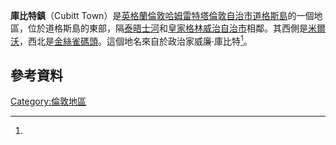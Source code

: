 {{infobox UK place|
|country =    英格蘭
|map_type =   Greater London
|region= 倫敦
|population=
|official_name=             Cubitt Town
|constituency_westminster=    [[Poplar_and_Limehouse_(UK_Parliament_constituency)|Poplar and Limehouse]]  
|post_town=          LONDON
|postcode_area=E
|postcode_district=E14
|london_borough=  Tower Hamlets
|dial_code=      020
|os_grid_reference=     TQ385795
|latitude = 51.49748
|longitude=-0.00616
}} 
'''庫比特鎮'''（Cubitt Town）是[[英格蘭|英格蘭]][[倫敦|倫敦]][[哈姆雷特塔倫敦自治市|哈姆雷特塔倫敦自治市]][[道格斯島|道格斯島]]的一個地區，位於道格斯島的東部，隔[[泰晤士河|泰晤士河]]和[[格林威治區|皇家格林威治自治市]]相鄰。其西側是[[米爾沃|米爾沃]]，西北是[[金絲雀碼頭|金絲雀碼頭]]。這個地名來自於政治家威廉·庫比特<ref name= BritishHistoryOnline />。
==參考資料==
{{reflist|1|refs= 

<ref name="BritishHistoryOnline">{{cite book |author=Hobhouse, Hermione (General Editor) |title='Cubitt Town: Riverside area: from Newcastle Drawdock to Cubitt Town Pier', Survey of London: volumes 43 and 44: Poplar, Blackwall and Isle of Dogs |chapter=British History Online |pages=528–532 (see text at refs 507 & 510) |year=1994 |url=http://www.british-history.ac.uk/report.aspx?compid=46529&strquery=claridge |accessdate=8 November 2009 |archive-date=2012-11-04 |archive-url=https://web.archive.org/web/20121104074039/http://www.british-history.ac.uk/report.aspx?compid=46529 |dead-url=no }}</ref>

}}

[[Category:倫敦地區|Category:倫敦地區]]